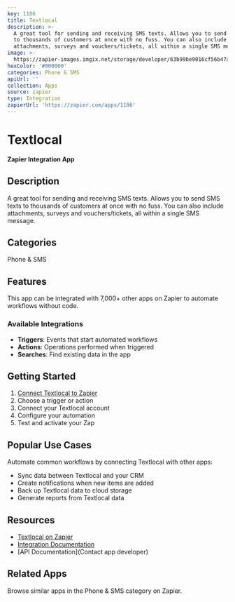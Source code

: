 ```yaml
---
key: 1186
title: Textlocal
description: >-
  A great tool for sending and receiving SMS texts. Allows you to send SMS texts
  to thousands of customers at once with no fuss. You can also include
  attachments, surveys and vouchers/tickets, all within a single SMS message.
image: >-
  https://zapier-images.imgix.net/storage/developer/63b99be9016cf56b47a470465f5d3715.png?auto=format%2Ccompress&ixlib=python-3.0.0&q=50
hexColor: '#000000'
categories: Phone & SMS
apiUrl: ''
collection: Apps
source: zapier
type: Integration
zapierUrl: 'https://zapier.com/apps/1186'
---
```

# Textlocal

**Zapier Integration App**

## Description

A great tool for sending and receiving SMS texts. Allows you to send SMS texts to thousands of customers at once with no fuss. You can also include attachments, surveys and vouchers/tickets, all within a single SMS message.

## Categories

Phone & SMS

## Features

This app can be integrated with 7,000+ other apps on Zapier to automate workflows without code.

### Available Integrations

- **Triggers**: Events that start automated workflows
- **Actions**: Operations performed when triggered
- **Searches**: Find existing data in the app

## Getting Started

1. [Connect Textlocal to Zapier](https://zapier.com/apps/1186)
2. Choose a trigger or action
3. Connect your Textlocal account
4. Configure your automation
5. Test and activate your Zap

## Popular Use Cases

Automate common workflows by connecting Textlocal with other apps:

- Sync data between Textlocal and your CRM
- Create notifications when new items are added
- Back up Textlocal data to cloud storage
- Generate reports from Textlocal data

## Resources

- [Textlocal on Zapier](https://zapier.com/apps/1186)
- [Integration Documentation](https://zapier.com/apps/1186/integrations)
- [API Documentation](Contact app developer)

## Related Apps

Browse similar apps in the Phone & SMS category on Zapier.
